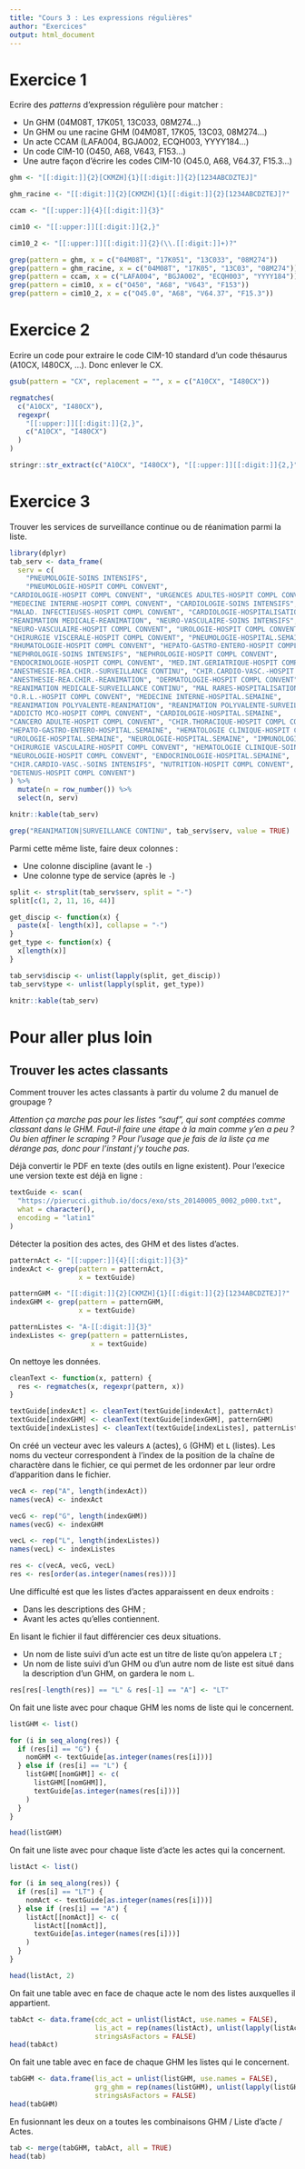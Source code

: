 ```yaml
---
title: "Cours 3 : Les expressions régulières"
author: "Exercices"
output: html_document
---
```


# Exercice 1

Ecrire des *patterns* d'expression régulière pour matcher :

  * Un GHM (04M08T, 17K051, 13C033, 08M274...)
  * Un GHM ou une racine GHM (04M08T, 17K05, 13C03, 08M274...)
  * Un acte CCAM (LAFA004, BGJA002, ECQH003, YYYY184...)
  * Un code CIM-10 (O450, A68, V643, F153...)
  * Une autre façon d'écrire les codes CIM-10 (O45.0, A68, V64.37, F15.3...)

```r
ghm <- "[[:digit:]]{2}[CKMZH]{1}[[:digit:]]{2}[1234ABCDZTEJ]"

ghm_racine <- "[[:digit:]]{2}[CKMZH]{1}[[:digit:]]{2}[1234ABCDZTEJ]?"

ccam <- "[[:upper:]]{4}[[:digit:]]{3}"

cim10 <- "[[:upper:]][[:digit:]]{2,}"

cim10_2 <- "[[:upper:]][[:digit:]]{2}(\\.[[:digit:]]+)?"
```

```r
grep(pattern = ghm, x = c("04M08T", "17K051", "13C033", "08M274"))
grep(pattern = ghm_racine, x = c("04M08T", "17K05", "13C03", "08M274"))
grep(pattern = ccam, x = c("LAFA004", "BGJA002", "ECQH003", "YYYY184"))
grep(pattern = cim10, x = c("O450", "A68", "V643", "F153"))
grep(pattern = cim10_2, x = c("O45.0", "A68", "V64.37", "F15.3"))

```

# Exercice 2

Ecrire un code pour extraire le code CIM-10 standard d'un code thésaurus (A10CX, I480CX, ...). Donc enlever le CX.

```r
gsub(pattern = "CX", replacement = "", x = c("A10CX", "I480CX"))

regmatches(
  c("A10CX", "I480CX"),
  regexpr(
    "[[:upper:]][[:digit:]]{2,}",
    c("A10CX", "I480CX")
  )
)

stringr::str_extract(c("A10CX", "I480CX"), "[[:upper:]][[:digit:]]{2,}")
```

# Exercice 3

Trouver les services de surveillance continue ou de réanimation parmi la liste.

```r
library(dplyr)
tab_serv <- data_frame(
  serv = c(
    "PNEUMOLOGIE-SOINS INTENSIFS",
    "PNEUMOLOGIE-HOSPIT COMPL CONVENT", 
"CARDIOLOGIE-HOSPIT COMPL CONVENT", "URGENCES ADULTES-HOSPIT COMPL CONVENT", 
"MEDECINE INTERNE-HOSPIT COMPL CONVENT", "CARDIOLOGIE-SOINS INTENSIFS", 
"MALAD. INFECTIEUSES-HOSPIT COMPL CONVENT", "CARDIOLOGIE-HOSPITALISATION JOUR", 
"REANIMATION MEDICALE-REANIMATION", "NEURO-VASCULAIRE-SOINS INTENSIFS", 
"NEURO-VASCULAIRE-HOSPIT COMPL CONVENT", "UROLOGIE-HOSPIT COMPL CONVENT", 
"CHIRURGIE VISCERALE-HOSPIT COMPL CONVENT", "PNEUMOLOGIE-HOSPITAL.SEMAINE", 
"RHUMATOLOGIE-HOSPIT COMPL CONVENT", "HEPATO-GASTRO-ENTERO-HOSPIT COMPL CONVENT", 
"NEPHROLOGIE-SOINS INTENSIFS", "NEPHROLOGIE-HOSPIT COMPL CONVENT", 
"ENDOCRINOLOGIE-HOSPIT COMPL CONVENT", "MED.INT.GERIATRIQUE-HOSPIT COMPL CONVENT", 
"ANESTHESIE-REA.CHIR.-SURVEILLANCE CONTINU", "CHIR.CARDIO-VASC.-HOSPIT COMPL CONVENT", 
"ANESTHESIE-REA.CHIR.-REANIMATION", "DERMATOLOGIE-HOSPIT COMPL CONVENT", 
"REANIMATION MEDICALE-SURVEILLANCE CONTINU", "MAL RARES-HOSPITALISATION JOUR", 
"O.R.L.-HOSPIT COMPL CONVENT", "MEDECINE INTERNE-HOSPITAL.SEMAINE", 
"REANIMATION POLYVALENTE-REANIMATION", "REANIMATION POLYVALENTE-SURVEILLANCE CONTINU", 
"ADDICTO MCO-HOSPIT COMPL CONVENT", "CARDIOLOGIE-HOSPITAL.SEMAINE", 
"CANCERO ADULTE-HOSPIT COMPL CONVENT", "CHIR.THORACIQUE-HOSPIT COMPL CONVENT", 
"HEPATO-GASTRO-ENTERO-HOSPITAL.SEMAINE", "HEMATOLOGIE CLINIQUE-HOSPIT COMPL CONVENT", 
"UROLOGIE-HOSPITAL.SEMAINE", "NEUROLOGIE-HOSPITAL.SEMAINE", "IMMUNOLOGIE CLINIQUE-HOSPIT COMPL CONVENT", 
"CHIRURGIE VASCULAIRE-HOSPIT COMPL CONVENT", "HEMATOLOGIE CLINIQUE-SOINS INTENSIFS", 
"NEUROLOGIE-HOSPIT COMPL CONVENT", "ENDOCRINOLOGIE-HOSPITAL.SEMAINE", 
"CHIR.CARDIO-VASC.-SOINS INTENSIFS", "NUTRITION-HOSPIT COMPL CONVENT", 
"DETENUS-HOSPIT COMPL CONVENT")
) %>% 
  mutate(n = row_number()) %>% 
  select(n, serv)
```

```r
knitr::kable(tab_serv)
```

```r
grep("REANIMATION|SURVEILLANCE CONTINU", tab_serv$serv, value = TRUE)
```

Parmi cette même liste, faire deux colonnes :

  * Une colonne discipline (avant le `-`)
  * Une colonne type de service (après le `-`)
  
```r
split <- strsplit(tab_serv$serv, split = "-")
split[c(1, 2, 11, 16, 44)]

get_discip <- function(x) {
  paste(x[- length(x)], collapse = "-")
}
get_type <- function(x) {
  x[length(x)]
}

tab_serv$discip <- unlist(lapply(split, get_discip))
tab_serv$type <- unlist(lapply(split, get_type))

knitr::kable(tab_serv)
```

# Pour aller plus loin

## Trouver les actes classants

Comment trouver les actes classants à partir du volume 2 du manuel de groupage ?

*Attention ça marche pas pour les listes "sauf", qui sont comptées comme classant dans le GHM. Faut-il faire une étape à la main comme y’en a peu ? Ou bien affiner le scraping ? Pour l’usage que je fais de la liste ça me dérange pas, donc pour l’instant j’y touche pas.*

Déjà convertir le PDF en texte (des outils en ligne existent). Pour l'execice une version texte est déjà en ligne :

```r
textGuide <- scan(
  "https://pierucci.github.io/docs/exo/sts_20140005_0002_p000.txt",
  what = character(),
  encoding = "latin1"
)
```

Détecter la position des actes, des GHM et des listes d’actes.

```r
patternAct <- "[[:upper:]]{4}[[:digit:]]{3}"
indexAct <- grep(pattern = patternAct,
                 x = textGuide)

patternGHM <- "[[:digit:]]{2}[CKMZH]{1}[[:digit:]]{2}[1234ABCDZTEJ]?"
indexGHM <- grep(pattern = patternGHM,
                 x = textGuide)

patternListes <- "A-[[:digit:]]{3}"
indexListes <- grep(pattern = patternListes,
                    x = textGuide)
```

On nettoye les données.

```r
cleanText <- function(x, pattern) {
  res <- regmatches(x, regexpr(pattern, x))
}

textGuide[indexAct] <- cleanText(textGuide[indexAct], patternAct)
textGuide[indexGHM] <- cleanText(textGuide[indexGHM], patternGHM)
textGuide[indexListes] <- cleanText(textGuide[indexListes], patternListes)
```

On créé un vecteur avec les valeurs `A` (actes), `G` (GHM) et `L` (listes). Les noms du vecteur correspondent à l’index de la position de la chaîne de charactère dans le fichier, ce qui permet de les ordonner par leur ordre d'apparition dans le fichier.

```r
vecA <- rep("A", length(indexAct))
names(vecA) <- indexAct

vecG <- rep("G", length(indexGHM))
names(vecG) <- indexGHM

vecL <- rep("L", length(indexListes))
names(vecL) <- indexListes

res <- c(vecA, vecG, vecL)
res <- res[order(as.integer(names(res)))]
```

Une difficulté est que les listes d’actes apparaissent en deux endroits :

  * Dans les descriptions des GHM ;
  * Avant les actes qu’elles contiennent.

En lisant le fichier il faut différencier ces deux situations.

  * Un nom de liste suivi d’un acte est un titre de liste qu'on appelera `LT` ;
  * Un nom de liste suivi d’un GHM ou d’un autre nom de liste est situé dans la description d’un GHM, on gardera le nom `L`.

```r
res[res[-length(res)] == "L" & res[-1] == "A"] <- "LT"
```

On fait une liste avec pour chaque GHM les noms de liste qui le concernent.

```r
listGHM <- list()

for (i in seq_along(res)) {
  if (res[i] == "G") {
    nomGHM <- textGuide[as.integer(names(res[i]))]
  } else if (res[i] == "L") {
    listGHM[[nomGHM]] <- c(
      listGHM[[nomGHM]],
      textGuide[as.integer(names(res[i]))]
    )
  }
}

head(listGHM)
```

On fait une liste avec pour chaque liste d’acte les actes qui la concernent.

```r
listAct <- list()

for (i in seq_along(res)) {
  if (res[i] == "LT") {
    nomAct <- textGuide[as.integer(names(res[i]))]
  } else if (res[i] == "A") {
    listAct[[nomAct]] <- c(
      listAct[[nomAct]],
      textGuide[as.integer(names(res[i]))]
    )
  }
}

head(listAct, 2)
```

On fait une table avec en face de chaque acte le nom des listes auxquelles il appartient.

```r
tabAct <- data.frame(cdc_act = unlist(listAct, use.names = FALSE),
                     lis_act = rep(names(listAct), unlist(lapply(listAct, length))),
                     stringsAsFactors = FALSE)
head(tabAct)
```

On fait une table avec en face de chaque GHM les listes qui le concernent.

```r
tabGHM <- data.frame(lis_act = unlist(listGHM, use.names = FALSE),
                     grg_ghm = rep(names(listGHM), unlist(lapply(listGHM, length))),
                     stringsAsFactors = FALSE)
head(tabGHM)
```

En fusionnant les deux on a toutes les combinaisons GHM / Liste d’acte / Actes.

```r
tab <- merge(tabGHM, tabAct, all = TRUE)
head(tab)
```
